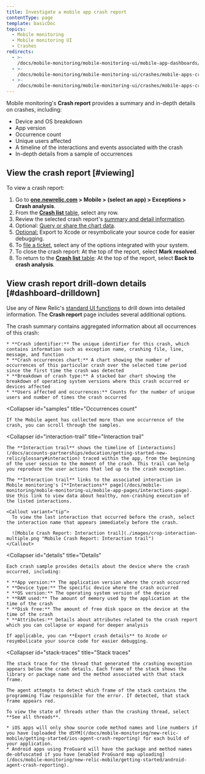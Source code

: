 ```yaml
---
title: Investigate a mobile app crash report
contentType: page
template: basicDoc
topics:
  - Mobile monitoring
  - Mobile monitoring UI
  - Crashes
redirects:
  - >-
    /docs/mobile-monitoring/mobile-monitoring-ui/mobile-app-dashboards/mobile-app-crash-report-dashboard
  - >-
    /docs/mobile-monitoring/mobile-monitoring-ui/crashes/mobile-apps-crash-report-dashboard
  - >-
    /docs/mobile-monitoring/mobile-monitoring-ui/crashes/mobile-apps-crash-report
---
```


Mobile monitoring's **Crash report** provides a summary and in-depth details on crashes, including:

* Device and OS breakdown
* App version
* Occurrence count
* Unique users affected
* A timeline of the interactions and events associated with the crash
* In-depth details from a sample of occurrences

## View the crash report [#viewing]

To view a crash report:

1. Go to **[one.newrelic.com](https://one.newrelic.com) > Mobile > (select an app) > Exceptions > Crash analysis**.
2. From the [**Crash list** table](/docs/mobile-monitoring/mobile-monitoring-ui/crashes/view-mobile-app-crashes), select any row.
3. Review the selected crash report's [summary and detail information](#dashboard-drilldown).
4. Optional: [Query or share the chart data](/docs/mobile-monitoring/mobile-monitoring-ui/crashes/crash-analysis-group-filter-your-crashes#insights).
5. [Optional:](#details) Export to Xcode or resymbolicate your source code for easier debugging.
6. To [file a ticket](/docs/mobile-monitoring/mobile-monitoring-ui/crashes/file-tickets-mobile-app-crashes), select any of the options integrated with your system.
7. To close the crash report: At the top of the report, select **Mark resolved**.
8. To return to the [**Crash list** table](/docs/mobile-monitoring/mobile-monitoring-ui/crashes/view-mobile-app-crashes): At the top of the report, select **Back to crash analysis**.

## View crash report drill-down details [#dashboard-drilldown]

Use any of New Relic's [standard UI functions](/docs/data-analysis/user-interface-functions/standard-page-functions) to drill down into detailed information. The **Crash report** page includes several additional options.

<CollapserGroup>
  <Collapser
    id="summary"
    title="Crash summary"
  >
    The crash summary contains aggregated information about all occurrences of this crash:

    * **Crash identifier:** The unique identifier for this crash, which contains information such as exception name, crashing file, line, message, and function
    * **Crash occurrences chart:** A chart showing the number of occurrences of this particular crash over the selected time period since the first time the crash was detected
    * **Breakdown of crash type:** A stacked bar chart showing the breakdown of operating system versions where this crash occurred or devices affected
    * **Users affected and occurrences:** Counts for the number of unique users and number of times the crash occurred
  </Collapser>

  <Collapser
    id="samples"
    title="Occurrences count"
  >
    If the Mobile agent has collected more than one occurrence of the crash, you can scroll through the samples.
  </Collapser>

  <Collapser
    id="interaction-trail"
    title="Interaction trail"
  >
    The **Interaction trail** shows the timeline of [interactions](/docs/accounts-partnerships/education/getting-started-new-relic/glossary#interaction) traced within the app, from the beginning of the user session to the moment of the crash. This trail can help you reproduce the user actions that led up to the crash exception.

    The **Interaction trail** links to the associated interaction in Mobile monitoring's [**Interactions** page](/docs/mobile-monitoring/mobile-monitoring-ui/mobile-app-pages/interactions-page). Use this link to view data about healthy, non-crashing execution of the listed interactions.

    <Callout variant="tip">
      To view the last interaction that occurred before the crash, select the interaction name that appears immediately before the crash.

      ![Mobile Crash Report: Interaction trail](./images/crop-interaction-multiple.png "Mobile Crash Report: Interaction trail")
    </Callout>
  </Collapser>

  <Collapser
    id="details"
    title="Details"
  >
    Each crash sample provides details about the device where the crash occurred, including:

    * **App version:** The application version where the crash occurred
    * **Device type:** The specific device where the crash occurred
    * **OS version:** The operating system version of the device
    * **RAM used:** The amount of memory used by the application at the time of the crash
    * **Disk free:** The amount of free disk space on the device at the time of the crash
    * **Attributes:** Details about attributes related to the crash report which you can collapse or expand for deeper analysis

    If applicable, you can **Export crash details** to Xcode or resymbolicate your source code for easier debugging.
  </Collapser>

  <Collapser
    id="stack-traces"
    title="Stack traces"
  >
    The stack trace for the thread that generated the crashing exception appears below the crash details. Each frame of the stack shows the library or package name and the method associated with that stack frame.

    The agent attempts to detect which frame of the stack contains the programming flaw responsible for the error. If detected, that stack frame appears red.

    To view the state of threads other than the crashing thread, select **See all threads**.

    * iOS apps will only show source code method names and line numbers if you have [uploaded the dSYM](/docs/mobile-monitoring/new-relic-mobile/getting-started/ios-agent-crash-reporting) for each build of your application.
    * Android apps using ProGuard will have the package and method names de-obfuscated if you have [enabled ProGuard map uploading](/docs/mobile-monitoring/new-relic-mobile/getting-started/android-agent-crash-reporting).
  </Collapser>
</CollapserGroup>
